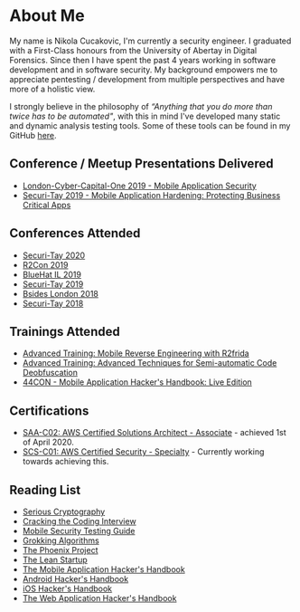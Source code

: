 
<div className={styles.Document}>

# About Me
My name is Nikola Cucakovic, I'm currently a security engineer. I graduated with a First-Class honours from the University of Abertay in Digital Forensics. Since then I have spent the past 4 years working in software development and in software security. My background empowers me to appreciate pentesting / development from multiple perspectives and have more of a holistic view.

I strongly believe in the philosophy of _“Anything that you do more than twice has to be automated"_, with this in mind I've developed many static and dynamic analysis testing tools. Some of these tools can be found in my GitHub [here](https://github.com/arbitraryrw).

## Conference / Meetup Presentations Delivered
- [London-Cyber-Capital-One 2019 - Mobile Application Security](https://www.meetup.com/London-Cyber-Capital-One/events/260303865/)
- [Securi-Tay 2019 - Mobile Application Hardening: Protecting Business Critical Apps](https://2019.securi-tay.co.uk/#schedule)

## Conferences Attended
- [Securi-Tay 2020](https://2020.securi-tay.co.uk/)
- [R2Con 2019](https://rada.re/con/2019/)
- [BlueHat IL 2019](https://www.bluehatil.com/2019)
- [Securi-Tay 2019](https://2019.securi-tay.co.uk/)
- [Bsides London 2018](https://www.securitybsides.org.uk/June2018/index.html)
- [Securi-Tay 2018](https://2018.securi-tay.co.uk/)

## Trainings Attended
- [Advanced Training: Mobile Reverse Engineering with R2frida](https://rada.re/con/2019/agenda.html)
- [Advanced Training: Advanced Techniques for Semi-automatic Code Deobfuscation](https://rada.re/con/2019/agenda.html)
- [44CON - Mobile Application Hacker's Handbook: Live Edition](https://44con.com/44con/44con-2018/44con-2018-training/dominic-chell-mobile-application-hackers-handbook-live-edition-2018/)

## Certifications
- [SAA-C02: AWS Certified Solutions Architect - Associate](https://aws.amazon.com/certification/certified-solutions-architect-associate/) - achieved 1st of April 2020.
- [SCS-C01: AWS Certified Security - Specialty](https://aws.amazon.com/certification/certified-security-specialty/) - Currently working towards achieving this.

## Reading List
- [Serious Cryptography](https://www.amazon.co.uk/Serious-Cryptography-Practical-Introduction-Encryption-ebook/dp/B0722MTGQV)
- [Cracking the Coding Interview](https://www.amazon.co.uk/Cracking-Coding-Interview-6th-Programming/dp/0984782850)
- [Mobile Security Testing Guide](https://mobile-security.gitbook.io/mobile-security-testing-guide/)
- [Grokking Algorithms](https://www.amazon.co.uk/Grokking-Algorithms-illustrated-programmers-curious/dp/1617292230)
- [The Phoenix Project](https://www.amazon.co.uk/Phoenix-Project-DevOps-Helping-Business-ebook/dp/B00AZRBLHO)
- [The Lean Startup](https://www.amazon.co.uk/Lean-Startup-Innovation-Successful-Businesses/dp/0670921602)
- [The Mobile Application Hacker's Handbook](https://www.amazon.co.uk/Mobile-Application-Hackers-Handbook/dp/1118958500)
- [Android Hacker's Handbook](https://www.amazon.co.uk/iOS-Hackers-Handbook-Charlie-Miller/dp/1118204123)
- [iOS Hacker's Handbook](https://www.amazon.co.uk/iOS-Hackers-Handbook-Charlie-Miller/dp/1118204123)
- [The Web Application Hacker's Handbook](https://www.amazon.co.uk/Web-Application-Hackers-Handbook-Exploiting/dp/1118026470)

</div>
